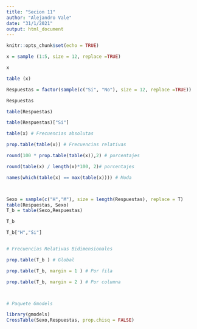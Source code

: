 ```yaml
---
title: "Secion 11"
author: "Alejandro Vale"
date: "31/1/2021"
output: html_document
---
```


```r
knitr::opts_chunk$set(echo = TRUE)
```

```r

x = sample (1:5, size = 12, replace =TRUE)

x

table (x)

Respuestas = factor(sample(c("Si", "No"), size = 12, replace =TRUE))

Respuestas

table(Respuestas)

table(Respuestas)["Si"]
```
```r
table(x) # Frecuencias absolutas

prop.table(table(x)) # Frecuencias relativas

round(100 * prop.table(table(x)),2) # porcentajes

round(table(x) / length(x)*100, 2)# porcentajes

names(which(table(x) == max(table(x)))) # Moda



Sexo = sample(c("H","M"), size = length(Respuestas), replace = T)
table(Respuestas, Sexo)
T_b = table(Sexo,Respuestas)

T_b 

T_b["H","Si"]


# Frecuencias Relativas Bidimensionales

prop.table(T_b ) # Global

prop.table(T_b, margin = 1 ) # Por fila

prop.table(T_b, margin = 2 ) # Por columna



# Paquete Gmodels

library(gmodels)
CrossTable(Sexo,Respuestas, prop.chisq = FALSE)

```


